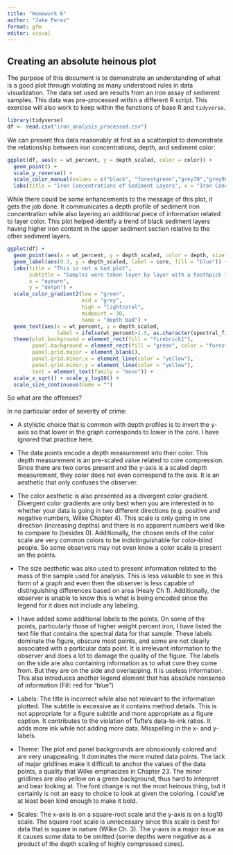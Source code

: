 ```yaml
---
title: "Homework 6"
author: "Jake Perez"
format: gfm
editor: visual
---
```


## Creating an absolute heinous plot

The purpose of this document is to demonstrate an understanding of what is a good plot through violating as many understood rules in data visualization. The data set used are results from an iron assay of sediment samples. This data was pre-processed within a different R script. This exercise will also work to keep within the functions of base R and `tidyverse`.

```r
library(tidyverse)
df <- read.csv("iron_analysis_processed.csv")
```

We can present this data reasonably at first as a scatterplot to demonstrate the relationship between iron concentrations, depth, and sediment color:

```r
ggplot(df, aes(x = wt_percent, y = depth_scaled, color = color)) +
  geom_point() + 
  scale_y_reverse() + 
  scale_color_manual(values = c("black", "forestgreen","grey70","grey90","white")) + 
  labs(title = "Iron Concentrations of Sediment Layers", x = "Iron Concentration (wt %)", y = "Depth (cmbs)")
```

While there could be some enhancements to the message of this plot, it gets the job done. It communicates a depth profile of sediment iron concentration while also layering an additional piece of information related to layer color. This plot helped identify a trend of black sediment layers having higher iron content in the upper sediment section relative to the other sediment layers.

```r
ggplot(df) +
  geom_point(aes(x = wt_percent, y = depth_scaled, color = depth, size = sample_mass)) + 
  geom_label(aes(0.3, y = depth_scaled, label = core, fill = "blue")) +
  labs(title = "This is not a bad plot", 
       subtitle = "Samples were taken layer by layer with a toothpick to collect a small amount of sediment from just that layer. The sediment was then transferred to an epitube for iron extraction at a later time", 
       x = "eyeurn", 
       y = "detph") + 
  scale_color_gradient2(low = "green", 
                        mid = "grey", 
                        high = "lightcoral", 
                        midpoint = 30,
                        name = "depth bad") + 
  geom_text(aes(x = wt_percent, y = depth_scaled, 
                label = ifelse(wt_percent>1.5, as.character(spectral_file),''))) +
  theme(plot.background = element_rect(fill = "firebrick1"), 
        panel.background = element_rect(fill = "green", color = "forestgreen"), 
        panel.grid.major = element_blank(), 
        panel.grid.minor.x = element_line(color = "yellow"), 
        panel.grid.minor.y = element_line(color = "yellow"), 
        text = element_text(family = "mono")) + 
  scale_x_sqrt() + scale_y_log10() +
  scale_size_continuous(name = "")

```

So what are the offenses?

In no particular order of severity of crime:

-   A stylistic choice that is common with depth profiles is to invert the y-axis so that lower in the graph corresponds to lower in the core. I have ignored that practice here.

-   The data points encode a depth measurement into their color. This depth measurement is an pre-scaled value related to core compression. Since there are two cores present and the y-axis is a scaled depth measurement, they color does not even correspond to the axis. It is an aesthetic that only confuses the observer.

-   The color aesthetic is also presented as a divergent color gradient. Divergent color gradients are only best when you are interested in to whether your data is going in two different directions (e.g. positive and negative numbers, Wilke Chapter 4). This scale is only going in one direction (increasing depths) and there is no apparent numbers we'd like to compare to (besides 0). Additionally, the chosen ends of the color scale are very common colors to be indistinguishable for color-blind people. So some observers may not even know a color scale is present on the points.

-   The size aesthetic was also used to present information related to the mass of the sample used for analysis. This is less valuable to see in this form of a graph and even then the observer is less capable of distinguishing differences based on area (Healy Ch 1). Additionally, the observer is unable to know this is what is being encoded since the legend for it does not include any labeling.

-   I have added some additional labels to the points. On some of the points, particularly those of higher weight percent iron, I have listed the text file that contains the spectral data for that sample. These labels dominate the figure, obscure most points, and some are not clearly associated with a particular data point. It is irrelevant information to the observer and does a lot to damage the quality of the figure. The labels on the side are also containing information as to what core they come from. But they are on the side and overlapping. It is useless information. This also introduces another legend element that has absolute nonsense of information (Fill: red for "blue")

-   Labels: The title is incorrect while also not relevant to the information plotted. The subtitle is excessive as it contains method details. This is not appropriate for a figure subtitle and more appropriate as a figure caption. It contributes to the violation of Tufte's data-to-ink ratios. It adds more ink while not adding more data. Misspelling in the x- and y-labels.

-   Theme: The plot and panel backgrounds are obnoxiously colored and are very unappealing. It dominates the more muted data points. The lack of major gridlines make it difficult to anchor the values of the data points, a quality that Wilke emphasizes in Chapter 23. The minor gridlines are also yellow on a green background, thus hard to interpret and bear looking at. The font change is not the most heinous thing, but it certainly is not an easy to choice to look at given the coloring. I could've at least been kind enough to make it bold.

-   Scales: The x-axis is on a square-root scale and the y-axis is on a log10 scale. The square root scale is unnecessary since this scale is best for data that is square in nature (Wilke Ch. 3). The y-axis is a major issue as it causes some data to be omitted (some depths were negative as a product of the depth scaling of highly compressed cores).
